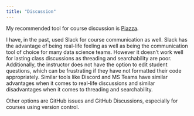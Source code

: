 ```yaml
---
title: "Discussion"
---
```


My recommended tool for course discussion is [Piazza](http://piazza.com/).

I have, in the past, used Slack for course communication as well.
Slack has the advantage of being real-life feeling as well as being the communication tool of choice for many data science teams.
However it doesn't work well for lasting class discussions as threading and searchability are poor.
Additionally, the instructor does not have the option to edit student questions, which can be frustrating if they have not formatted their code appropriately.
Similar tools like Discord and MS Teams have similar advantages when it comes to real-life discussions and similar disadvantages when it comes to threading and searchability.

Other options are GitHub issues and GitHub Discussions, especially for courses using version control.
